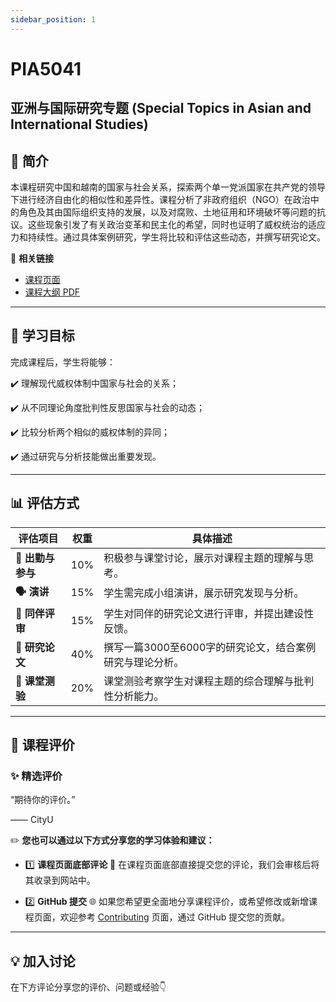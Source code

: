 ```yaml
---
sidebar_position: 1
---
```


# PIA5041
## 亚洲与国际研究专题 (Special Topics in Asian and International Studies)

## **📘 简介**
本课程研究中国和越南的国家与社会关系，探索两个单一党派国家在共产党的领导下进行经济自由化的相似性和差异性。课程分析了非政府组织（NGO）在政治中的角色及其由国际组织支持的发展，以及对腐败、土地征用和环境破坏等问题的抗议。这些现象引发了有关政治变革和民主化的希望，同时也证明了威权统治的适应力和持续性。通过具体案例研究，学生将比较和评估这些动态，并撰写研究论文。

🔗 **相关链接**
- [课程页面](https://www.cityu.edu.hk/catalogue/pg/202425/course/PIA5041.htm)
- [课程大纲 PDF](https://www.cityu.edu.hk/catalogue/pg/202425/course/PIA5041.pdf)

---

## **🎯 学习目标**

完成课程后，学生将能够：

✔️ 理解现代威权体制中国家与社会的关系；

✔️ 从不同理论角度批判性反思国家与社会的动态；

✔️ 比较分析两个相似的威权体制的异同；

✔️ 通过研究与分析技能做出重要发现。

---

## **📊 评估方式**

| **评估项目**             | **权重** | **具体描述**                                                                                     |
|--------------------------|----------|--------------------------------------------------------------------------------------------------|
| **📖 出勤与参与**        | 10%      | 积极参与课堂讨论，展示对课程主题的理解与思考。                                                       |
| **🗣️ 演讲**             | 15%      | 学生需完成小组演讲，展示研究发现与分析。                                                           |
| **📄 同伴评审**           | 15%      | 学生对同伴的研究论文进行评审，并提出建设性反馈。                                                     |
| **📄 研究论文**           | 40%      | 撰写一篇3000至6000字的研究论文，结合案例研究与理论分析。                                               |
| **📝 课堂测验**           | 20%      | 课堂测验考察学生对课程主题的综合理解与批判性分析能力。                                                 |

---

## **💬 课程评价**

### ✨ **精选评价**
<div className={commentStyles.commentBox}>
    <p className={commentStyles.commentText}>
        “期待你的评价。”
    </p>
    <p className={commentStyles.commentAuthor}>—— CityU</p>
</div>

✏️ **您也可以通过以下方式分享您的学习体验和建议：**

- 1️⃣ **课程页面底部评论**
💬 在课程页面底部直接提交您的评论，我们会审核后将其收录到网站中。

- 2️⃣ **GitHub 提交**
🌐 如果您希望更全面地分享课程评价，或希望修改或新增课程页面，欢迎参考 [Contributing](https://penjc.github.io/CityU/contributing) 页面，通过 GitHub 提交您的贡献。

---

## **💡 加入讨论**

在下方评论分享您的评价、问题或经验👇
<Utterances />
